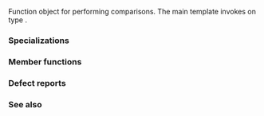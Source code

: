 {{cpp/title|greater_equal}}
{{cpp/utility/functional/navbar}}
{{dcl begin}}
{{dcl header|functional}}
{{dcl rev multi
|dcl1=
template&lt; class T &gt;
struct greater_equal;
|since2=c++14|dcl2=
template&lt; class T = void &gt;
struct greater_equal;
}}
{{dcl end}}

Function object for performing comparisons. The main template invokes {{c|1=operator&gt;=}} on type {{tt|T}}.

===Specializations===
{{dsc begin}}
{{dsc inc|cpp/utility/functional/dsc greater_equal_void}}
{{dsc end}}

{{cpp/utility/functional/member types|result=bool|arg1=T|arg2=T}}

===Member functions===
{{dsc begin}}
{{dsc mem fun|operator()|nolink=true|checks if the first argument is ''greater'' than or ''equal'' to the second}}
{{dsc end}}

{{member|{{small|std::greater_equal::}}operator()|2=
{{dcl begin}}
{{dcla|constexpr=c++14|1=
bool operator()( const T&amp; lhs, const T&amp; rhs ) const;
}}
{{dcl end}}

Checks whether {{c|lhs}} is ''greater'' than or ''equal'' to {{c|rhs}}.

===Parameters===
{{par begin}}
{{par|lhs, rhs|values to compare}}
{{par end}}

===Return value===
{{c|1=lhs &gt;= rhs}}.

If {{tt|T}} is a pointer type, the result is consistent with the [[cpp/language/operator comparison#Pointer total order|implementation-defined strict total order over pointers]].

{{cpp/impldef exception}}

===Possible implementation===
{{eq fun|1=
constexpr bool operator()(const T&amp; lhs, const T&amp; rhs) const 
{
    return lhs &gt;= rhs; // assumes that the implementation handles pointer total order
}
}}
}}

===Defect reports===
{{dr list begin}}
{{dr list item|wg=lwg|dr=2562|std=C++98|before=the pointer total order might be inconsistent|after=guaranteed to be consistent}}
{{dr list end}}

===See also===
{{dsc begin}}
{{dsc inc|cpp/utility/functional/dsc less}}
{{dsc inc|cpp/utility/functional/ranges/dsc {{SUBPAGENAMEE}}}}
{{dsc end}}

{{langlinks|de|es|fr|it|ja|pt|ru|zh}}